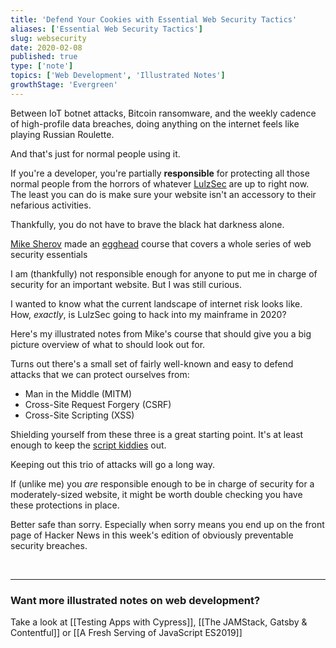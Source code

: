 ```yaml
---
title: 'Defend Your Cookies with Essential Web Security Tactics'
aliases: ['Essential Web Security Tactics']
slug: websecurity
date: 2020-02-08
published: true
type: ['note']
topics: ['Web Development', 'Illustrated Notes']
growthStage: 'Evergreen'
---
```


<IntroParagraph>

Between IoT botnet attacks, Bitcoin ransomware, and the weekly cadence of high-profile data breaches, doing anything on the internet feels like playing Russian Roulette.

</IntroParagraph>

And that's just for normal people using it.  

If you're a developer, you're partially **responsible** for protecting all those normal people from the horrors of whatever [LulzSec](https://en.wikipedia.org/wiki/LulzSec) are up to right now.  The least you can do is make sure your website isn't an accessory to their nefarious activities.

Thankfully, you do not have to brave the black hat darkness alone.

[Mike Sherov](https://twitter.com/mikesherov) made an [egghead](https://egghead.io/courses/web-security-essentials-mitm-csrf-and-xss) course that covers a whole series of web security essentials

<a noTip href="https://egghead.io/courses/web-security-essentials-mitm-csrf-and-xss"><ImageFrame width="80%" alt="Course illustration of objects in 3D space" src="https://og-image-egghead-course.now.sh/web-security-essentials-mitm-csrf-and-xss" /></a>

I am (thankfully) not responsible enough for anyone to put me in charge of security for an important website.  But I was still curious.  

I wanted to know what the current landscape of internet risk looks like. How, _exactly_, is LulzSec going to hack into my mainframe in 2020?

Here's my illustrated notes from Mike's course that should give you a big picture overview of what to should look out for.

<BasicImage alt="Web security essentials - Let's look at three common attacks" src="https://res.cloudinary.com/dg3gyk0gu/image/upload/c_scale,w_780/v1592262535/maggieappleton.com/egghead-course-notes/websecurity/web-security-1.png" />

Turns out there's a small set of fairly well-known and easy to defend attacks that we can protect ourselves from:
* Man in the Middle (MITM)
* Cross-Site Request Forgery (CSRF)
* Cross-Site Scripting (XSS)

Shielding yourself from these three is a great starting point. It's at least enough to keep the [script kiddies](https://en.wikipedia.org/wiki/Script_kiddie) out.

<BasicImage alt="First, man in the middle is a piece of software that intercepts data between a client and a server" src="https://res.cloudinary.com/dg3gyk0gu/image/upload/c_scale,w_900/v1592262537/maggieappleton.com/egghead-course-notes/websecurity/web-security-2.png" />

<BasicImage alt="If this connection is over HTTP all your data packets are readable cleartext. Anyone on the network can use a packet sniffer to see your data. Instead we use HTTPS to encrypt packets." src="https://res.cloudinary.com/dg3gyk0gu/image/upload/c_scale,w_900/v1592262538/maggieappleton.com/egghead-course-notes/websecurity/web-security-6.png" />

<BasicImage alt="How to protect yourself. Use HSTS headers. Require HTTPS everywhere. Redirect HTTP to HTTPS" src="https://res.cloudinary.com/dg3gyk0gu/image/upload/c_scale,w_900/v1592262533/maggieappleton.com/egghead-course-notes/websecurity/web-security-7.png" />

<BasicImage alt="Cross-site request forgery is an attack that tricks the user into visiting a malicious site while they're already logged into a trusted site" src="https://res.cloudinary.com/dg3gyk0gu/image/upload/c_scale,w_900/v1592262538/maggieappleton.com/egghead-course-notes/websecurity/web-security-3.png" />

<BasicImage alt="This is possible because browsers send cookies between sites by default. How to protect yourself. Cookies come with a 'sameSite' property that prevents them from being passed between sites. Set it to 'lax' or 'strict'" src="https://res.cloudinary.com/dg3gyk0gu/image/upload/c_scale,w_900/v1592262536/maggieappleton.com/egghead-course-notes/websecurity/web-security-4.png" />

<BasicImage alt="Cross-site scripting is an attack that injects malicious code into a trusted site. This can happen is the site allows user input to appear on the page without validating or encoding it. Protect yourself with a content security policy which manages which types of resources are allowed to load and where" src="https://res.cloudinary.com/dg3gyk0gu/image/upload/c_scale,w_900/v1592262536/maggieappleton.com/egghead-course-notes/websecurity/web-security-5.png" />

Keeping out this trio of attacks will go a long way.

If (unlike me) you _are_ responsible enough to be in charge of security for a moderately-sized website, it might be worth double checking you have these protections in place.  

Better safe than sorry. Especially when sorry means you end up on the front page of Hacker News in this week's edition of obviously preventable security breaches.

<br />

<BasicImage alt="The fully illustrated notes on web security essentials" src="https://res.cloudinary.com/dg3gyk0gu/image/upload/c_scale,w_900/v1592262538/maggieappleton.com/egghead-course-notes/websecurity/web-security-final--small.png" />

---

### Want more illustrated notes on web development?

Take a look at [[Testing Apps with Cypress]], [[The JAMStack, Gatsby & Contentful]] or [[A Fresh Serving of JavaScript ES2019]]
